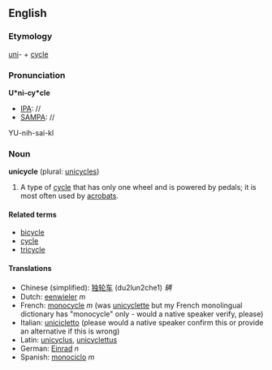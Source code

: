 ==English==
===Etymology===
[[uni]]- + [[cycle]]

===Pronunciation===
'''U*ni-cy*cle'''
*[[IPA]]: //
*[[SAMPA]]: //
YU-nih-sai-kl

=== Noun ===
'''unicycle''' (plural: [[unicycles]])

#A type of [[cycle]] that has only one wheel and is powered by pedals; it is most often used by [[acrobat]]s.

====Related terms====
*[[bicycle]]
*[[cycle]]
*[[tricycle]]

====Translations====
*Chinese (simplified): [[独轮车]] (du2lun2che1) ''辆''
*Dutch: [[eenwieler]] ''m''
*French: [[monocycle]] ''m'' (was [[unicyclette]] but my French monolingual dictionary has "monocycle" only - would a native speaker verify, please)
*Italian: [[unicicletto]] (please would a native speaker confirm this or provide an alternative if this is wrong)
*Latin: [[unicyclus]], [[unicyclettus]]
*German: [[Einrad]] ''n''
*Spanish: [[monociclo]] ''m''